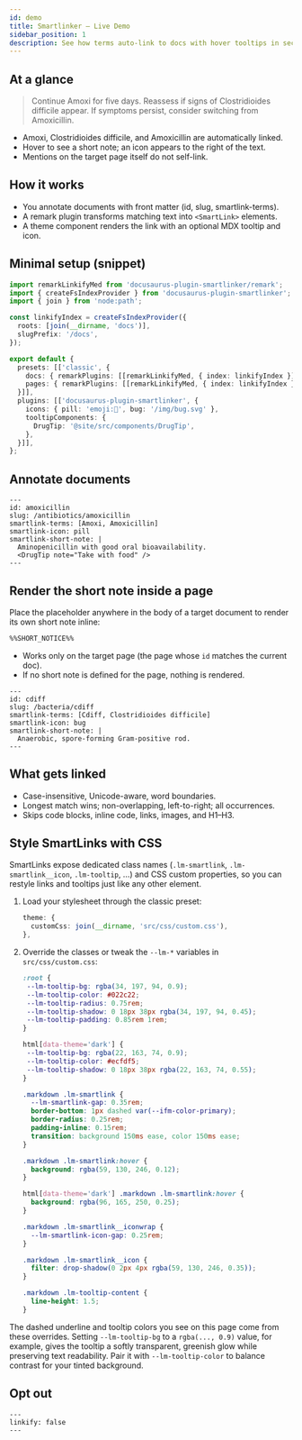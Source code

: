 ```yaml
---
id: demo
title: Smartlinker — Live Demo
sidebar_position: 1
description: See how terms auto-link to docs with hover tooltips in seconds.
---
```


## At a glance

> Continue Amoxi for five days. Reassess if signs of Clostridioides difficile appear. If symptoms persist, consider switching from Amoxicillin.

- Amoxi, Clostridioides difficile, and Amoxicillin are automatically linked.
- Hover to see a short note; an icon appears to the right of the text.
- Mentions on the target page itself do not self-link.

## How it works

- You annotate documents with front matter (id, slug, smartlink-terms).
- A remark plugin transforms matching text into `<SmartLink>` elements.
- A theme component renders the link with an optional MDX tooltip and icon.

## Minimal setup (snippet)

```ts title="docusaurus.config.ts"
import remarkLinkifyMed from 'docusaurus-plugin-smartlinker/remark';
import { createFsIndexProvider } from 'docusaurus-plugin-smartlinker';
import { join } from 'node:path';

const linkifyIndex = createFsIndexProvider({
  roots: [join(__dirname, 'docs')],
  slugPrefix: '/docs',
});

export default {
  presets: [['classic', {
    docs: { remarkPlugins: [[remarkLinkifyMed, { index: linkifyIndex }]] },
    pages: { remarkPlugins: [[remarkLinkifyMed, { index: linkifyIndex }]] },
  }]],
  plugins: [['docusaurus-plugin-smartlinker', {
    icons: { pill: 'emoji:💊', bug: '/img/bug.svg' },
    tooltipComponents: {
      DrugTip: '@site/src/components/DrugTip',
    },
  }]],
};
```

## Annotate documents

```mdx title="docs/antibiotics/amoxicillin.mdx"
---
id: amoxicillin
slug: /antibiotics/amoxicillin
smartlink-terms: [Amoxi, Amoxicillin]
smartlink-icon: pill
smartlink-short-note: |
  Aminopenicillin with good oral bioavailability.
  <DrugTip note="Take with food" />
---
```

## Render the short note inside a page

Place the placeholder anywhere in the body of a target document to render its own short note inline:

```md
%%SHORT_NOTICE%%
```

- Works only on the target page (the page whose `id` matches the current doc).
- If no short note is defined for the page, nothing is rendered.

```mdx title="docs/bacteria/cdiff.mdx"
---
id: cdiff
slug: /bacteria/cdiff
smartlink-terms: [Cdiff, Clostridioides difficile]
smartlink-icon: bug
smartlink-short-note: |
  Anaerobic, spore-forming Gram-positive rod.
---
```

## What gets linked

- Case-insensitive, Unicode-aware, word boundaries.
- Longest match wins; non-overlapping, left-to-right; all occurrences.
- Skips code blocks, inline code, links, images, and H1–H3.

## Style SmartLinks with CSS

SmartLinks expose dedicated class names (`.lm-smartlink`, `.lm-smartlink__icon`, `.lm-tooltip`, …) and CSS custom properties, so you can restyle links and tooltips just like any other element.

1. Load your stylesheet through the classic preset:

   ```ts title="docusaurus.config.ts"
   theme: {
     customCss: join(__dirname, 'src/css/custom.css'),
   },
   ```

2. Override the classes or tweak the `--lm-*` variables in `src/css/custom.css`:

   ```css title="src/css/custom.css"
   :root {
    --lm-tooltip-bg: rgba(34, 197, 94, 0.9);
    --lm-tooltip-color: #022c22;
    --lm-tooltip-radius: 0.75rem;
    --lm-tooltip-shadow: 0 18px 38px rgba(34, 197, 94, 0.45);
    --lm-tooltip-padding: 0.85rem 1rem;
   }

   html[data-theme='dark'] {
    --lm-tooltip-bg: rgba(22, 163, 74, 0.9);
    --lm-tooltip-color: #ecfdf5;
    --lm-tooltip-shadow: 0 18px 38px rgba(22, 163, 74, 0.55);
   }

   .markdown .lm-smartlink {
     --lm-smartlink-gap: 0.35rem;
     border-bottom: 1px dashed var(--ifm-color-primary);
     border-radius: 0.25rem;
     padding-inline: 0.15rem;
     transition: background 150ms ease, color 150ms ease;
   }

   .markdown .lm-smartlink:hover {
     background: rgba(59, 130, 246, 0.12);
   }

   html[data-theme='dark'] .markdown .lm-smartlink:hover {
     background: rgba(96, 165, 250, 0.25);
   }

   .markdown .lm-smartlink__iconwrap {
     --lm-smartlink-icon-gap: 0.25rem;
   }

   .markdown .lm-smartlink__icon {
     filter: drop-shadow(0 2px 4px rgba(59, 130, 246, 0.35));
   }

   .markdown .lm-tooltip-content {
     line-height: 1.5;
   }
   ```

The dashed underline and tooltip colors you see on this page come from these overrides. Setting `--lm-tooltip-bg` to a `rgba(..., 0.9)` value, for example, gives the tooltip a softly transparent, greenish glow while preserving text readability. Pair it with `--lm-tooltip-color` to balance contrast for your tinted background.

## Opt out

```mdx
---
linkify: false
---
```
